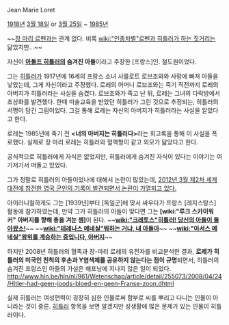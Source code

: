 Jean Marie Loret

[[1918년]] [[3월 18일]] or [[3월 25일]] ~ [[1985년]]

~~[[장 마리 르펜]]과는 관계 없다. 비록 [[wiki:"인종차별"르펜과 히틀러가 하는 짓거리]]는 닮았지만...~~

자신이 '''[[아돌프 히틀러]]의 숨겨진 아들'''이라고 주장한 [프랑스]인. 철도원이었다.

그는 [[히틀러]]가 1917년에 16세의 프랑스 소녀 샤를로트 로브조와와 사랑에 빠져 아들을 낳았는데, 그게 자신이라고 주장했다. 로레의 어머니 로브조와는 죽기 직전까지 로레의 아버지가 히틀러라는 사실을 숨겼다. 로브조와가 죽고 난 뒤, 로레는 그녀의 다락방에서 초상화를 발견했다. 한때 미술교육을 받았던 히틀러가 그린 것으로 추정되는, 히틀러의 서명이 담긴 그림이었다. 그걸 통해 로레는 자신의 아버지가 히틀러라는 사실을 알았다고 한다.

로레는 1985년에 죽기 전 '''<너의 아버지는 히틀러다>'''라는 회고록을 통해 이 사실을 폭로했다.
실제로 장 마리 로레는 히틀러와 혈액형이 같고 외모가 닮았다고 한다.

공식적으로 히틀러에게 자식은 없었지만, 히틀러에게 숨겨진 자식이 있다는 이야기는 여기저기서 떠돌고 있었다.

그가 정말로 히틀러의 아들이었나에 대해서 논란이 많았는데, [http://www.mt.co.kr/view/mtview.php?type=1&no=2012031410514312013&outlink=1 2012년 3월 제2차 세계대전에 참전한 영국 군인의 기록이 발견되면서 논란이 가열되고 있다.]

아이러니컬하게도 그는 [1939년]부터 [독일군]에 맞서 싸우다가 프랑스 [레지스탕스] 활동에 참가하였는데, 만약 그가 히틀러의 아들이 맞다면 그는 '''[wiki:"루크 스카이워커" 아버지를 향해 총을 겨눈 셈]'''이 된다. ~~'''[[wiki:"크레토스"히틀러! 당신의 아들이 돌아왔소!]]'''~~ ~~'''[[wiki:"테레나스 메네실"뭐하는 거냐, 내 아들아]]'''~~ ~~'''[[wiki:"아서스 메네실"왕위를 계승하는 중입니다, 아버지]]'''~~

하지만 2008년 히틀러의 혈족과 장-마리 로레의 유전자를 비교분석한 결과, '''로레가 히틀러의 미국인 친척의 후손과 Y염색체를 공유하지 않는다는 점이 규명'''되면서, 히틀러의 숨겨진 프랑스인 아들의 가설은 해프닝에 지나지 않은 일이 되었다.
http://www.hln.be/hln/nl/961/Wetenschap/article/detail/255073/2008/04/24/Hitler-had-geen-joods-bloed-en-geen-Franse-zoon.dhtml

실제 히틀러는 여성편력이 굉장히 심한 인물로써 함부로 씨를 뿌리고 다니는 인물이 아니라는 것이 중론. [[히틀러]] 항목을 보면 알겠지만 성생활에 많은 문제가 있는 인물이 히틀러이다.
